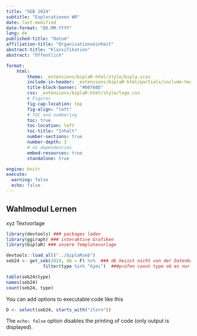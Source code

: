 ```yaml
---
title: "SEB 2024"
subtitle: "Explorationen WR"
date: last-modified
date-format: "DD.MM.YYYY"
lang: de
published-title: "Datum"
affiliation-title: "Organisationseinheit"
abstract-title: "Klassifikation"
abstract: "Öffentlich" 

format: 
    html:
        theme: _extensions/biplaR-html/style/bipla.scss
        include-in-header: _extensions/biplaR-html/partials/include-header.html
        title-block-banner: "#0076BD"
        css: _extensions/biplaR-html/style/logo.css
        # Figures
        fig-cap-location: top
        fig-align: "left"
        # TOC and numbering
        toc: true
        toc-location: left
        toc-title: "Inhalt"
        number-sections: true
        number-depth: 3
        # no dependencies
        embed-resources: true
        standalone: true

engine: knitr
execute:
  warning: false
  echo: false
---
```


## Wahlmodul Lernen

xyz Textvorlage

```r

library(devtools) ### packages laden
library(ggiraph) ### interaktive Grafiken
library(biplaR) ### unsere Templatevorlage

devtools::load_all("../biplaRseb")
seb24 <- get_seb(2024, db = F) %>%  ### db heisst nicht von der Datenbank sondern von der Aufbereitung
              filter(type %in% "Gymi")  ###prüfen count type ob es nur gymi hat

table(seb24$type)
names(seb24)
count(seb24, type)

```

You can add options to executable code like this

```r

D <- select(seb24, starts_with("zlern"))

```

The `echo: false` option disables the printing of code (only output is displayed).
